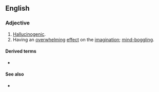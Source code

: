 {{also|mindblowing}}

==English==

===Adjective===
{{en-adj|head=[[mind]]-[[blowing]]}}

# [[hallucinogenic|Hallucinogenic]].
# Having an [[overwhelming]] [[effect]] on the [[imagination]]; [[mind-boggling]].

====Derived terms====
* {{l|en|mind-blowingly}}

====See also====
* {{l|en|blow someone's mind}}